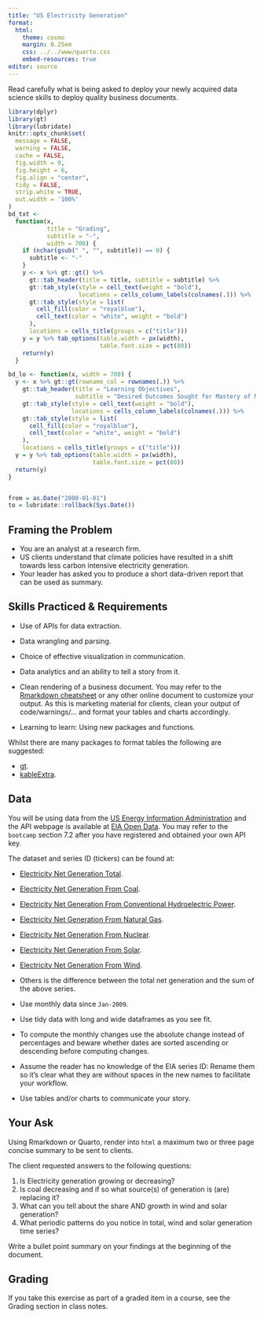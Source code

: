 ```yaml
---
title: "US Electricity Generation"
format: 
  html:
    theme: cosmo
    margin: 0.25em
    css: ../../www/quarto.css
    embed-resources: true
editor: source
---
```


Read carefully what is being asked to deploy your newly acquired data science skills to deploy quality business documents. 


```r
library(dplyr)
library(gt)
library(lubridate)
knitr::opts_chunk$set(
  message = FALSE,
  warning = FALSE,
  cache = FALSE,
  fig.width = 9,
  fig.height = 6,
  fig.align = "center",
  tidy = FALSE,
  strip.white = TRUE,
  out.width = '100%'
)
bd_txt <-
  function(x,
           title = "Grading",
           subtitle = "-",
           width = 700) {
    if (nchar(gsub(" ", "", subtitle)) == 0) {
      subtitle <- "-"
    }
    y <- x %>% gt::gt() %>%
      gt::tab_header(title = title, subtitle = subtitle) %>%
      gt::tab_style(style = cell_text(weight = "bold"),
                    locations = cells_column_labels(colnames(.))) %>%
      gt::tab_style(style = list(
        cell_fill(color = "royalblue"),
        cell_text(color = "white", weight = "bold")
      ),
      locations = cells_title(groups = c("title")))
    y = y %>% tab_options(table.width = px(width),
                          table.font.size = pct(80))
    return(y)
  }

bd_lo <- function(x, width = 700) {
  y <- x %>% gt::gt(rowname_col = rownames(.)) %>%
    gt::tab_header(title = "Learning Objectives",
                   subtitle = "Desired Outcomes Sought for Mastery of Material") %>%
    gt::tab_style(style = cell_text(weight = "bold"),
                  locations = cells_column_labels(colnames(.))) %>%
    gt::tab_style(style = list(
      cell_fill(color = "royalblue"),
      cell_text(color = "white", weight = "bold")
    ),
    locations = cells_title(groups = c("title")))
  y = y %>% tab_options(table.width = px(width),
                        table.font.size = pct(80))
  return(y)
}


from = as.Date("2008-01-01")
to = lubridate::rollback(Sys.Date())
```

::: {.panel-tabset}

## Framing the Problem

+ You are an analyst at a research firm.
+ US clients understand that climate policies have resulted in a shift towards less carbon intensive electricity generation.
+ Your leader has asked you to produce a short data-driven report that can be used as summary.

## Skills Practiced & Requirements

+ Use of APIs for data extraction.
+ Data wrangling and parsing.
+ Choice of effective visualization in communication.
+ Data analytics and an ability to tell a story from it.
+ Clean rendering of a business document. You may refer to the [Rmarkdown cheatsheet](https://www.rstudio.com/resources/cheatsheets/) or any other online document to customize your output. As this is marketing material for clients, clean your output of code/warnings/... and format your tables and charts accordingly.

+ Learning to learn: Using new packages and functions.  

Whilst there are many packages to format tables the following are suggested:

+ [gt](https://gt.rstudio.com/).
+ [kableExtra](https://cran.r-project.org/web/packages/kableExtra/vignettes/awesome_table_in_html.html).

## Data

You will be using data from the [US Energy Information Administration](https://www.eia.gov/) and the API webpage is available at [EIA Open Data](https://www.eia.gov/opendata/). You may refer to the `bootcamp` section 7.2 after you have registered and obtained your own API key.

The dataset and series ID (tickers) can be found at:

+ [Electricity Net Generation Total](https://www.eia.gov/opendata/qb.php?category=711280&sdid=TOTAL.ELETPUS.M).
+ [Electricity Net Generation From Coal](https://www.eia.gov/opendata/qb.php?category=711280&sdid=TOTAL.CLETPUS.M).
+ [Electricity Net Generation From Conventional Hydroelectric Power](https://www.eia.gov/opendata/qb.php?category=711280&sdid=TOTAL.HVETPUS.M).
+ [Electricity Net Generation From Natural Gas](https://www.eia.gov/opendata/qb.php?category=711280&sdid=TOTAL.NGETPUS.M).
+ [Electricity Net Generation From Nuclear](https://www.eia.gov/opendata/qb.php?category=711280&sdid=TOTAL.NUETPUS.M).
+ [Electricity Net Generation From Solar](https://www.eia.gov/opendata/qb.php?category=711280&sdid=TOTAL.SOETPUS.M).
+ [Electricity Net Generation From Wind](https://www.eia.gov/opendata/qb.php?category=711280&sdid=TOTAL.WYETPUS.M).
+ Others is the difference between the total net generation and the sum of the above series. 

+ Use monthly data since `Jan-2009`.
+ Use tidy data with long and wide dataframes as you see fit. 
+ To compute the monthly changes use the absolute change instead of percentages and beware whether dates are sorted ascending or descending before computing changes.
+ Assume the reader has no knowledge of the EIA series ID: Rename them so it's clear what they are without spaces in the new names to facilitate your workflow.
+ Use tables and/or charts to communicate your story. 

## Your Ask

Using Rmarkdown or Quarto, render into `html` a maximum two or three page concise summary to be sent to clients. 

The client requested answers to the following questions:

1. Is Electricity generation growing or decreasing? 
2. Is coal decreasing and if so what source(s) of generation is (are) replacing it?
3. What can you tell about the share AND growth in wind and solar generation?
4. What periodic patterns do you notice in total, wind and solar generation time series?  

Write a bullet point summary on your findings at the beginning of the document.

## Grading

If you take this exercise as part of a graded item in a course, see the Grading section in class notes. 

:::
